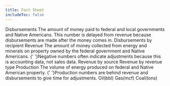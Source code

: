 ```yaml
---
title: Fact Sheet
includeToc: false
---
```


<Container id="fact-sheet">
  <Grid container>
    <Grid item xs={12}>
      <SnapshotBanner />
    </Grid>
    <Grid item xs={12}>
      <Box color="secondary.main" borderBottom={3}>
        <Typography color="textPrimary" style={{fontSize: '1.375rem', lineHeight: '2rem', fontWeight: '600'}}>Disbursements</Typography>
      </Box>
    </Grid>
    <Grid item xs={6}>
      <Box mb={2}>
        <Typography>The amount of money paid to federal and local governments and Native Americans.</Typography>
      </Box>
      <Typography style={{fontStyle: 'italic'}}>This number is delayed from revenue because disbursements are made after the money comes in.</Typography>
    </Grid>
    <Grid item xs={6}>
      Disbursements by recipient
    </Grid>
    <Grid item xs={12}>
      <Box color="secondary.main" borderBottom={3}>
        <Typography color="textPrimary" style={{fontSize: '1.375rem', lineHeight: '2rem', fontWeight: '600'}}>Revenue</Typography>
      </Box>
      <Box mb={2}>
        <Typography color="textPrimary" component='span'>
          The amount of money collected from energy and minerals on property owned by the federal government and Native Americans.
        </Typography>
        <Typography color="textPrimary" style={{fontStyle: 'italic'}} component='span'>
          {' '}Negative numbers often indicate adjustments because this is accounting data, not sales data.
        </Typography>
      </Box>
    </Grid>
    <Grid item xs={6}>
      Revenue by source 
    </Grid>
    <Grid item xs={6}>
      Revenue by revenue type
    </Grid>
    <Grid item xs={12}>
      <Box color="secondary.main" borderBottom={3}>
        <Typography color="textPrimary" style={{fontSize: '1.375rem', lineHeight: '2rem', fontWeight: '600'}}>Production</Typography>
      </Box>
      <Box mb={2}>
        <Typography color="textPrimary" component='span'>
          The volume of energy produced on federal and Native American property.
        </Typography>
        <Typography color="textPrimary" style={{fontStyle: 'italic'}} component='span'>
          {' '}Production numbers are behind revenue and disbursements to give time for adjustments.
        </Typography>
      </Box>
    </Grid>
    <Grid item xs={4}>
      Oil(bbl)
    </Grid>
    <Grid item xs={4}>
      Gas(mcf)
    </Grid>
    <Grid item xs={4}>
      Coal(tons)
    </Grid>
  </Grid>
</Container>
